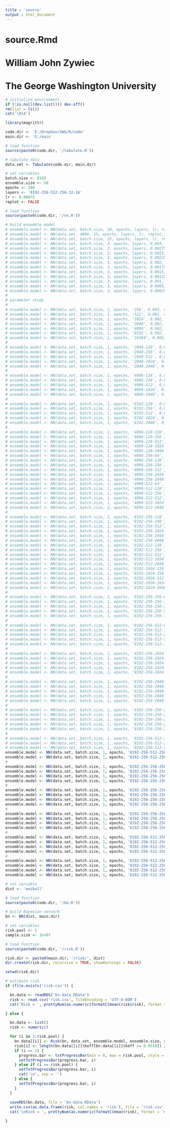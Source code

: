 ```yaml
---
title : 'source'
output : html_document
---
```


# source.Rmd
#
# William John Zywiec
# The George Washington University

```r

# initialize environment
if (!is.null(dev.list())) dev.off()
rm(list = ls())
cat('\014')

```

```r

library(magrittr)

code.dir <- 'E:/Dropbox/GWU/R/code'
main.dir <- 'E:/main'

```

```r

# load function
source(paste0(code.dir, '/tabulate.R'))

# tabulate data
data.set <- Tabulate(code.dir, main.dir)

```

```r

# set variables
batch.size <- 8192
ensemble.size <- 50
epochs <- 200
layers <- '8192-256-512-256-32-16'
lr <- 0.00075
replot <- FALSE

# load function
source(paste0(code.dir, '/nn.R'))

# build ensemble model
# ensemble.model <- NN(data.set, batch.size, 50, epochs, layers, lr, replot, code.dir, paste0(main.dir, '/24jun20-sse'))
# ensemble.model <- NN(data.set, 4096, 15, epochs, layers, lr, replot, code.dir, paste0(main.dir, '/27jun20-sse'))
# ensemble.model <- NN(data.set, batch.size, 25, epochs, layers, lr, replot, code.dir, paste0(main.dir, '/04jul20-mse'))
# ensemble.model <- NN(data.set, batch.size, 3, epochs, layers, 0.003, replot, code.dir, paste0(main.dir, '/06jul20-sse-0.003'))
# ensemble.model <- NN(data.set, batch.size, 3, epochs, layers, 0.00275, replot, code.dir, paste0(main.dir, '/06jul20-sse-0.00275'))
# ensemble.model <- NN(data.set, batch.size, 3, epochs, layers, 0.0025, replot, code.dir, paste0(main.dir, '/06jul20-sse-0.0025'))
# ensemble.model <- NN(data.set, batch.size, 3, epochs, layers, 0.00225, replot, code.dir, paste0(main.dir, '/06jul20-sse-0.00225'))
# ensemble.model <- NN(data.set, batch.size, 3, epochs, layers, 0.002, replot, code.dir, paste0(main.dir, '/06jul20-sse-0.002'))
# ensemble.model <- NN(data.set, batch.size, 3, epochs, layers, 0.00175, replot, code.dir, paste0(main.dir, '/06jul20-sse-0.00175'))
# ensemble.model <- NN(data.set, batch.size, 3, epochs, layers, 0.0015, replot, code.dir, paste0(main.dir, '/06jul20-sse-0.0015'))
# ensemble.model <- NN(data.set, batch.size, 3, epochs, layers, 0.00125, replot, code.dir, paste0(main.dir, '/06jul20-sse-0.00125'))
# ensemble.model <- NN(data.set, batch.size, 3, epochs, layers, 0.001, replot, code.dir, paste0(main.dir, '/06jul20-sse-0.001'))
# ensemble.model <- NN(data.set, batch.size, 3, epochs, layers, 0.0005, replot, code.dir, paste0(main.dir, '/06jul20-sse-0.0005'))
# ensemble.model <- NN(data.set, batch.size, 3, epochs, layers, 0.00025, replot, code.dir, paste0(main.dir, '/06jul20-sse-0.00025'))
#
# parameter study
#
# ensemble.model <- NN(data.set, batch.size, 1, epochs, '256', 0.002, replot, code.dir, paste0(main.dir, '/mse-256'))
# ensemble.model <- NN(data.set, batch.size, 1, epochs, '512', 0.002, replot, code.dir, paste0(main.dir, '/mse-512'))
# ensemble.model <- NN(data.set, batch.size, 1, epochs, '1024', 0.002, replot, code.dir, paste0(main.dir, '/mse-1024'))
# ensemble.model <- NN(data.set, batch.size, 1, epochs, '2048', 0.002, replot, code.dir, paste0(main.dir, '/mse-2048'))
# ensemble.model <- NN(data.set, batch.size, 1, epochs, '4096', 0.002, replot, code.dir, paste0(main.dir, '/mse-4096'))
# ensemble.model <- NN(data.set, batch.size, 1, epochs, '8192', 0.002, replot, code.dir, paste0(main.dir, '/mse-8192'))
# ensemble.model <- NN(data.set, batch.size, 1, epochs, '16384', 0.002, replot, code.dir, paste0(main.dir, '/mse-16384'))
#
# ensemble.model <- NN(data.set, batch.size, 1, epochs, '2048-128', 0.002, replot, code.dir, paste0(main.dir, '/mse-2048-128'))
# ensemble.model <- NN(data.set, batch.size, 1, epochs, '2048-256', 0.002, replot, code.dir, paste0(main.dir, '/mse-2048-256'))
# ensemble.model <- NN(data.set, batch.size, 1, epochs, '2048-512', 0.002, replot, code.dir, paste0(main.dir, '/mse-2048-512'))
# ensemble.model <- NN(data.set, batch.size, 1, epochs, '2048-1024', 0.002, replot, code.dir, paste0(main.dir, '/mse-2048-1024'))
# ensemble.model <- NN(data.set, batch.size, 1, epochs, '2048-2048', 0.002, replot, code.dir, paste0(main.dir, '/mse-2048-2048'))
#
# ensemble.model <- NN(data.set, batch.size, 1, epochs, '4096-128', 0.002, replot, code.dir, paste0(main.dir, '/mse-4096-128'))
# ensemble.model <- NN(data.set, batch.size, 1, epochs, '4096-256', 0.002, replot, code.dir, paste0(main.dir, '/mse-4096-256'))
# ensemble.model <- NN(data.set, batch.size, 1, epochs, '4096-512', 0.002, replot, code.dir, paste0(main.dir, '/mse-4096-512'))
# ensemble.model <- NN(data.set, batch.size, 1, epochs, '4096-1024', 0.002, replot, code.dir, paste0(main.dir, '/mse-4096-1024'))
# ensemble.model <- NN(data.set, batch.size, 1, epochs, '4096-2048', 0.002, replot, code.dir, paste0(main.dir, '/mse-4096-2048'))
#
# ensemble.model <- NN(data.set, batch.size, 1, epochs, '8192-128', 0.002, replot, code.dir, paste0(main.dir, '/mse-8192-128'))
# ensemble.model <- NN(data.set, batch.size, 1, epochs, '8192-256', 0.002, replot, code.dir, paste0(main.dir, '/mse-8192-256'))
# ensemble.model <- NN(data.set, batch.size, 1, epochs, '8192-512', 0.002, replot, code.dir, paste0(main.dir, '/mse-8192-512'))
# ensemble.model <- NN(data.set, batch.size, 1, epochs, '8192-1024', 0.002, replot, code.dir, paste0(main.dir, '/mse-8192-1024'))
# ensemble.model <- NN(data.set, batch.size, 1, epochs, '8192-2048', 0.002, replot, code.dir, paste0(main.dir, '/mse-8192-2048'))
#
# ensemble.model <- NN(data.set, batch.size, 1, epochs, '4096-128-128', 0.002, replot, code.dir, paste0(main.dir, '/mse-4096-128-128'))
# ensemble.model <- NN(data.set, batch.size, 1, epochs, '4096-128-256', 0.002, replot, code.dir, paste0(main.dir, '/mse-4096-128-256'))
# ensemble.model <- NN(data.set, batch.size, 1, epochs, '4096-128-512', 0.002, replot, code.dir, paste0(main.dir, '/mse-4096-128-512'))
# ensemble.model <- NN(data.set, batch.size, 1, epochs, '4096-128-1024', 0.002, replot, code.dir, paste0(main.dir, '/mse-4096-128-1024'))
# ensemble.model <- NN(data.set, batch.size, 1, epochs, '4096-128-2048', 0.002, replot, code.dir, paste0(main.dir, '/mse-4096-128-2048'))
# ensemble.model <- NN(data.set, batch.size, 1, epochs, '4096-256-64', 0.002, replot, code.dir, paste0(main.dir, '/mse-4096-256-64'))
# ensemble.model <- NN(data.set, batch.size, 1, epochs, '4096-256-128', 0.002, replot, code.dir, paste0(main.dir, '/mse-4096-256-128'))
# ensemble.model <- NN(data.set, batch.size, 1, epochs, '4096-256-256', 0.002, replot, code.dir, paste0(main.dir, '/mse-4096-256-256'))
# ensemble.model <- NN(data.set, batch.size, 1, epochs, '4096-256-512', 0.002, replot, code.dir, paste0(main.dir, '/mse-4096-256-512'))
# ensemble.model <- NN(data.set, batch.size, 1, epochs, '4096-256-1024', 0.002, replot, code.dir, paste0(main.dir, '/mse-4096-256-1024'))
# ensemble.model <- NN(data.set, batch.size, 1, epochs, '4096-256-2048', 0.002, replot, code.dir, paste0(main.dir, '/mse-4096-256-2048'))
# ensemble.model <- NN(data.set, batch.size, 1, epochs, '4096-512-64', 0.002, replot, code.dir, paste0(main.dir, '/mse-4096-512-64'))
# ensemble.model <- NN(data.set, batch.size, 1, epochs, '4096-512-128', 0.002, replot, code.dir, paste0(main.dir, '/mse-4096-512-128'))
# ensemble.model <- NN(data.set, batch.size, 1, epochs, '4096-512-256', 0.002, replot, code.dir, paste0(main.dir, '/mse-4096-512-256'))
# ensemble.model <- NN(data.set, batch.size, 1, epochs, '4096-512-512', 0.002, replot, code.dir, paste0(main.dir, '/mse-4096-512-512'))
# ensemble.model <- NN(data.set, batch.size, 1, epochs, '4096-512-1024', 0.002, replot, code.dir, paste0(main.dir, '/mse-4096-512-1024'))
# ensemble.model <- NN(data.set, batch.size, 1, epochs, '4096-512-2048', 0.002, replot, code.dir, paste0(main.dir, '/mse-4096-512-2048'))
#
# ensemble.model <- NN(data.set, batch.size, 1, epochs, '8192-256-128', 0.002, replot, code.dir, paste0(main.dir, '/mse-8192-256-128'))
# ensemble.model <- NN(data.set, batch.size, 1, epochs, '8192-256-256', 0.002, replot, code.dir, paste0(main.dir, '/mse-8192-256-256'))
# ensemble.model <- NN(data.set, batch.size, 1, epochs, '8192-256-512', 0.002, replot, code.dir, paste0(main.dir, '/mse-8192-256-512'))
# ensemble.model <- NN(data.set, batch.size, 1, epochs, '8192-256-1024', 0.002, replot, code.dir, paste0(main.dir, '/mse-8192-256-1024'))
# ensemble.model <- NN(data.set, batch.size, 1, epochs, '8192-256-2048', 0.002, replot, code.dir, paste0(main.dir, '/mse-8192-256-2048'))
# ensemble.model <- NN(data.set, batch.size, 1, epochs, '8192-256-4096', 0.002, replot, code.dir, paste0(main.dir, '/mse-8192-256-4096'))
# ensemble.model <- NN(data.set, batch.size, 1, epochs, '8192-512-128', 0.002, replot, code.dir, paste0(main.dir, '/mse-8192-512-128'))
# ensemble.model <- NN(data.set, batch.size, 1, epochs, '8192-512-256', 0.002, replot, code.dir, paste0(main.dir, '/mse-8192-512-256'))
# ensemble.model <- NN(data.set, batch.size, 1, epochs, '8192-512-512', 0.002, replot, code.dir, paste0(main.dir, '/mse-8192-512-512'))
# ensemble.model <- NN(data.set, batch.size, 1, epochs, '8192-512-1024', 0.002, replot, code.dir, paste0(main.dir, '/mse-8192-512-1024'))
# ensemble.model <- NN(data.set, batch.size, 1, epochs, '8192-512-2048', 0.002, replot, code.dir, paste0(main.dir, '/mse-8192-512-2048'))
# ensemble.model <- NN(data.set, batch.size, 1, epochs, '8192-1024-128', 0.002, replot, code.dir, paste0(main.dir, '/mse-8192-1024-128'))
# ensemble.model <- NN(data.set, batch.size, 1, epochs, '8192-1024-256', 0.002, replot, code.dir, paste0(main.dir, '/mse-8192-1024-256'))
# ensemble.model <- NN(data.set, batch.size, 1, epochs, '8192-1024-512', 0.002, replot, code.dir, paste0(main.dir, '/mse-8192-1024-512'))
# ensemble.model <- NN(data.set, batch.size, 1, epochs, '8192-1024-1024', 0.002, replot, code.dir, paste0(main.dir, '/mse-8192-1024-1024'))
# ensemble.model <- NN(data.set, batch.size, 1, epochs, '8192-1024-2048', 0.002, replot, code.dir, paste0(main.dir, '/mse-8192-1024-2048'))
#
# ensemble.model <- NN(data.set, batch.size, 1, epochs, '8192-256-256-64', 0.002, replot, code.dir, paste0(main.dir, '/mse-8192-256-256-64'))
# ensemble.model <- NN(data.set, batch.size, 1, epochs, '8192-256-256-128', 0.002, replot, code.dir, paste0(main.dir, '/mse-8192-256-256-128'))
# ensemble.model <- NN(data.set, batch.size, 1, epochs, '8192-256-256-256', 0.002, replot, code.dir, paste0(main.dir, '/mse-8192-256-256-256'))
# ensemble.model <- NN(data.set, batch.size, 1, epochs, '8192-256-256-512', 0.002, replot, code.dir, paste0(main.dir, '/mse-8192-256-256-512'))
# ensemble.model <- NN(data.set, batch.size, 1, epochs, '8192-256-256-1024', 0.002, replot, code.dir, paste0(main.dir, '/mse-8192-256-256-1024'))
#
# ensemble.model <- NN(data.set, batch.size, 1, epochs, '8192-256-512-64', 0.002, replot, code.dir, paste0(main.dir, '/mse-8192-256-512-64'))
# ensemble.model <- NN(data.set, batch.size, 1, epochs, '8192-256-512-128', 0.002, replot, code.dir, paste0(main.dir, '/mse-8192-256-512-128'))
# ensemble.model <- NN(data.set, batch.size, 1, epochs, '8192-256-512-256', 0.002, replot, code.dir, paste0(main.dir, '/mse-8192-256-512-256'))
# ensemble.model <- NN(data.set, batch.size, 1, epochs, '8192-256-512-512', 0.002, replot, code.dir, paste0(main.dir, '/mse-8192-256-512-512'))
# ensemble.model <- NN(data.set, batch.size, 1, epochs, '8192-256-512-1024', 0.002, replot, code.dir, paste0(main.dir, '/mse-8192-256-512-1024'))
#
# ensemble.model <- NN(data.set, batch.size, 1, epochs, '8192-256-1024-64', 0.002, replot, code.dir, paste0(main.dir, '/mse-8192-256-1024-64'))
# ensemble.model <- NN(data.set, batch.size, 1, epochs, '8192-256-1024-128', 0.002, replot, code.dir, paste0(main.dir, '/mse-8192-256-1024-128'))
# ensemble.model <- NN(data.set, batch.size, 1, epochs, '8192-256-1024-256', 0.002, replot, code.dir, paste0(main.dir, '/mse-8192-256-1024-256'))
# ensemble.model <- NN(data.set, batch.size, 1, epochs, '8192-256-1024-512', 0.002, replot, code.dir, paste0(main.dir, '/mse-8192-256-1024-512'))
# ensemble.model <- NN(data.set, batch.size, 1, epochs, '8192-256-1024-1024', 0.002, replot, code.dir, paste0(main.dir, '/mse-8192-256-1024-1024'))
#
# ensemble.model <- NN(data.set, batch.size, 1, epochs, '8192-256-2048-64', 0.002, replot, code.dir, paste0(main.dir, '/mse-8192-256-2048-64'))
# ensemble.model <- NN(data.set, batch.size, 1, epochs, '8192-256-2048-128', 0.002, replot, code.dir, paste0(main.dir, '/mse-8192-256-2048-128'))
# ensemble.model <- NN(data.set, batch.size, 1, epochs, '8192-256-2048-256', 0.002, replot, code.dir, paste0(main.dir, '/mse-8192-256-2048-256'))
# ensemble.model <- NN(data.set, batch.size, 1, epochs, '8192-256-2048-512', 0.002, replot, code.dir, paste0(main.dir, '/mse-8192-256-2048-512'))
# ensemble.model <- NN(data.set, batch.size, 1, epochs, '8192-256-2048-1024', 0.002, replot, code.dir, paste0(main.dir, '/mse-8192-256-2048-1024'))
#
# ensemble.model <- NN(data.set, batch.size, 1, epochs, '8192-256-256-256-32', 0.002, replot, code.dir, paste0(main.dir, '/mse-8192-256-256-256-32'))
# ensemble.model <- NN(data.set, batch.size, 1, epochs, '8192-256-256-256-64', 0.002, replot, code.dir, paste0(main.dir, '/mse-8192-256-256-256-64'))
# ensemble.model <- NN(data.set, batch.size, 1, epochs, '8192-256-256-256-128', 0.002, replot, code.dir, paste0(main.dir, '/mse-8192-256-256-256-128'))
# ensemble.model <- NN(data.set, batch.size, 1, epochs, '8192-256-256-256-256', 0.002, replot, code.dir, paste0(main.dir, '/mse-8192-256-256-256-256'))
# ensemble.model <- NN(data.set, batch.size, 1, epochs, '8192-256-256-256-512', 0.002, replot, code.dir, paste0(main.dir, '/mse-8192-256-256-256-512'))
#
# ensemble.model <- NN(data.set, batch.size, 1, epochs, '8192-256-512-256-32', 0.002, replot, code.dir, paste0(main.dir, '/mse-8192-256-512-256-32'))
# ensemble.model <- NN(data.set, batch.size, 1, epochs, '8192-256-512-256-64', 0.002, replot, code.dir, paste0(main.dir, '/mse-8192-256-512-256-64'))
# ensemble.model <- NN(data.set, batch.size, 1, epochs, '8192-256-512-256-128', 0.002, replot, code.dir, paste0(main.dir, '/mse-8192-256-512-256-128'))
ensemble.model <- NN(data.set, batch.size, 1, epochs, '8192-256-512-256-256', 0.002, replot, code.dir, paste0(main.dir, '/mse-8192-256-512-256-256'))
ensemble.model <- NN(data.set, batch.size, 1, epochs, '8192-256-512-256-512', 0.002, replot, code.dir, paste0(main.dir, '/mse-8192-256-512-256-512'))
#
ensemble.model <- NN(data.set, batch.size, 1, epochs, '8192-256-256-256-32-8', 0.002, replot, code.dir, paste0(main.dir, '/mse-8192-256-256-256-32-8'))
ensemble.model <- NN(data.set, batch.size, 1, epochs, '8192-256-256-256-32-16', 0.002, replot, code.dir, paste0(main.dir, '/mse-8192-256-256-256-32-16'))
ensemble.model <- NN(data.set, batch.size, 1, epochs, '8192-256-256-256-32-32', 0.002, replot, code.dir, paste0(main.dir, '/mse-8192-256-256-256-32-32'))
ensemble.model <- NN(data.set, batch.size, 1, epochs, '8192-256-256-256-32-64', 0.002, replot, code.dir, paste0(main.dir, '/mse-8192-256-256-256-32-64'))
#
ensemble.model <- NN(data.set, batch.size, 1, epochs, '8192-256-256-256-64-8', 0.002, replot, code.dir, paste0(main.dir, '/mse-8192-256-256-256-64-8'))
ensemble.model <- NN(data.set, batch.size, 1, epochs, '8192-256-256-256-64-16', 0.002, replot, code.dir, paste0(main.dir, '/mse-8192-256-256-256-64-16'))
ensemble.model <- NN(data.set, batch.size, 1, epochs, '8192-256-256-256-64-32', 0.002, replot, code.dir, paste0(main.dir, '/mse-8192-256-256-256-64-32'))
ensemble.model <- NN(data.set, batch.size, 1, epochs, '8192-256-256-256-64-64', 0.002, replot, code.dir, paste0(main.dir, '/mse-8192-256-256-256-64-64'))
#
ensemble.model <- NN(data.set, batch.size, 1, epochs, '8192-256-256-256-128-16', 0.002, replot, code.dir, paste0(main.dir, '/mse-8192-256-256-256-128-16'))
ensemble.model <- NN(data.set, batch.size, 1, epochs, '8192-256-256-256-128-32', 0.002, replot, code.dir, paste0(main.dir, '/mse-8192-256-256-256-128-32'))
ensemble.model <- NN(data.set, batch.size, 1, epochs, '8192-256-256-256-128-64', 0.002, replot, code.dir, paste0(main.dir, '/mse-8192-256-256-256-128-64'))
ensemble.model <- NN(data.set, batch.size, 1, epochs, '8192-256-256-256-128-128', 0.002, replot, code.dir, paste0(main.dir, '/mse-8192-256-256-256-128-128'))
#
ensemble.model <- NN(data.set, batch.size, 1, epochs, '8192-256-512-256-32-8', 0.002, replot, code.dir, paste0(main.dir, '/mse-8192-256-512-256-32-8'))
ensemble.model <- NN(data.set, batch.size, 1, epochs, '8192-256-512-256-32-16', 0.002, replot, code.dir, paste0(main.dir, '/mse-8192-256-512-256-32-16'))
ensemble.model <- NN(data.set, batch.size, 1, epochs, '8192-256-512-256-32-32', 0.002, replot, code.dir, paste0(main.dir, '/mse-8192-256-512-256-32-32'))
ensemble.model <- NN(data.set, batch.size, 1, epochs, '8192-256-512-256-32-64', 0.002, replot, code.dir, paste0(main.dir, '/mse-8192-256-512-256-32-64'))
#
ensemble.model <- NN(data.set, batch.size, 1, epochs, '8192-256-512-256-64-8', 0.002, replot, code.dir, paste0(main.dir, '/mse-8192-256-512-256-64-8'))
ensemble.model <- NN(data.set, batch.size, 1, epochs, '8192-256-512-256-64-16', 0.002, replot, code.dir, paste0(main.dir, '/mse-8192-256-512-256-64-16'))
ensemble.model <- NN(data.set, batch.size, 1, epochs, '8192-256-512-256-64-32', 0.002, replot, code.dir, paste0(main.dir, '/mse-8192-256-512-256-64-32'))
ensemble.model <- NN(data.set, batch.size, 1, epochs, '8192-256-512-256-64-64', 0.002, replot, code.dir, paste0(main.dir, '/mse-8192-256-512-256-64-64'))

```

```r

# set variable
dist <- 'weibull'

# load function
source(paste0(code.dir, '/bn.R'))

# build Bayesian network
bn <- BN(dist, main.dir)

```

```r

# set variables
risk.pool <- 1
sample.size <- 1e+07

# load function
source(paste0(code.dir, '/risk.R'))

risk.dir <- paste0(main.dir, '/risk/', dist)
dir.create(risk.dir, recursive = TRUE, showWarnings = FALSE)

setwd(risk.dir)

# estimate risk
if (file.exists('risk.csv')) {

  bn.data <- readRDS('bn-data.RData')
  risk <- read.csv('risk.csv', fileEncoding = 'UTF-8-BOM')
  cat('Risk = ', prettyNum(as.numeric(formatC(mean(risk$risk), format = 'e', digits = 4)), drop0trailing = TRUE), ' (n = ', nrow(risk), ')\n', sep = '')

} else {

  bn.data <- list()
  risk <- numeric()

  for (i in 1:risk.pool) {
    bn.data[[i]] <- Risk(bn, data.set, ensemble.model, ensemble.size, sample.size)
    risk[i] <- length(bn.data[[i]]$keff[bn.data[[i]]$keff >= 0.9558]) / sample.size # USL = 0.9558
    if (i == 1) {
      progress.bar <- txtProgressBar(min = 0, max = risk.pool, style = 3)
      setTxtProgressBar(progress.bar, i)
    } else if (i == risk.pool) {
      setTxtProgressBar(progress.bar, i)
      cat('\n', sep = '')
    } else {
      setTxtProgressBar(progress.bar, i)
    }
  }
  
  saveRDS(bn.data, file = 'bn-data.RData')
  write.csv(as.data.frame(risk, col.names = 'risk'), file = 'risk.csv', row.names = FALSE)
  cat('\nRisk = ', prettyNum(as.numeric(formatC(mean(risk), format = 'e', digits = 4)), drop0trailing = TRUE), ' (n = ', length(risk), ')\n', sep = '')

}

```

